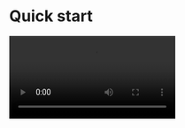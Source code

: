 # Quick start

<Video src="https://www.youtube.com/embed/uVnanx2Q2lM"/>

## Integrate the SDK

### Add ZegoUIKitPrebuiltLiveStreaming as dependencies

Run the following code in your project's root directory: 

```dart
flutter pub add zego_uikit_prebuilt_live_streaming
```


### Import the SDK

Now in your Dart code, import the Live Streaming Kit SDK.

```dart
import 'package:zego_uikit_prebuilt_live_streaming/zego_uikit_prebuilt_live_streaming.dart';
```


## Using the Live Streaming Kit


- Go to [ZEGOCLOUD Admin Console](https://console.zegocloud.com/), get the `appID` and `appSign` of your project.
- Specify the `userID` and `userName` for connecting the Live Streaming Kit service. 
- `liveID` represents the live streaming you want to start or watch (only supports single-host live streaming for now). 


<Note title="Note">

- `userID`, `userName` and `liveID` can only contain numbers, letters, and underlines (_). 
- Using the same `liveID` will enter the same live streaming.
</Note>

<Warning title="Warning">

With the same `liveID`, only one user can enter the live stream as host. Other users need to enter the live stream as the audience.
</Warning>


```dart
class LivePage extends StatelessWidget {
  final String liveID;
  final bool isHost;

  const LivePage({Key? key, required this.liveID, this.isHost = false}) : super(key: key);

  @override
  Widget build(BuildContext context) {
    return SafeArea(
      child: ZegoUIKitPrebuiltLiveStreaming(
        appID: yourAppID,// Fill in the appID that you get from ZEGOCLOUD Admin Console.
        appSign: yourAppSign,// Fill in the appSign that you get from ZEGOCLOUD Admin Console.
        userID: 'user_id',
        userName: 'user_name',
        liveID: liveID,
        config: isHost
            ? ZegoUIKitPrebuiltLiveStreamingConfig.host()
            : ZegoUIKitPrebuiltLiveStreamingConfig.audience(),
      ),
    );
  }
}
```

Then, you can start a live stream. And the audience can watch the live stream by entering the `liveID`.




## Config your project

- Android:

1. If your project is created with Flutter 2.x.x, you will need to open the `your_project/android/app/build.gradle` file, and modify the `compileSdkVersion` to **33**.


<Frame width="auto" height="auto" caption="">
  <img src="https://storage.zego.im/sdk-doc/Pics/ZegoUIKit/Flutter/compile_sdk_version.png" />
</Frame>

2. Add app permissions.
Open the file `your_project/app/src/main/AndroidManifest.xml`, and add the following:

```xml
<uses-permission android:name="android.permission.ACCESS_WIFI_STATE" />
<uses-permission android:name="android.permission.RECORD_AUDIO" />
<uses-permission android:name="android.permission.INTERNET" />
<uses-permission android:name="android.permission.ACCESS_NETWORK_STATE" />
<uses-permission android:name="android.permission.CAMERA" />
<uses-permission android:name="android.permission.BLUETOOTH" />
<uses-permission android:name="android.permission.MODIFY_AUDIO_SETTINGS" />
<uses-permission android:name="android.permission.WRITE_EXTERNAL_STORAGE" />
<uses-permission android:name="android.permission.READ_PHONE_STATE" />
<uses-permission android:name="android.permission.WAKE_LOCK" />
    ```
<Frame width="800" height="auto" caption="">
  <img src="https://storage.zego.im/sdk-doc/Pics/ZegoUIKit/Flutter/live/permission_android.png" />
</Frame>

3. Prevent code obfuscation.

To prevent obfuscation of the SDK public class names, do the following:

a. In your project's `your_project > android > app` folder, create a `proguard-rules.pro` file with the following content as shown below:

```gradle
-keep class **.zego.** { *; }
```

b. Add the following config code to the `release` part of the `your_project/android/app/build.gradle` file.


```gradle
proguardFiles getDefaultProguardFile('proguard-android.txt'), 'proguard-rules.pro'
```

<Frame width="auto" height="auto" caption="">
  <img src="https://storage.zego.im/sdk-doc/Pics/ZegoUIKit/Flutter/android_class_confusion.png" />
</Frame>



- iOS:

1. Add app permissions.

a. open the `your_project/ios/Podfile` file, and add the following to the `post_install do |installer|` part:

```plist
# Start of the permission_handler configuration
target.build_configurations.each do |config|
  config.build_settings['GCC_PREPROCESSOR_DEFINITIONS'] ||= [
    '$(inherited)',
    'PERMISSION_CAMERA=1',
    'PERMISSION_MICROPHONE=1',
  ]
end
# End of the permission_handler configuration
```

<Frame width="800" height="auto" caption="">
  <img src="https://storage.zego.im/sdk-doc/Pics/ZegoUIKit/Flutter/live/permission_podfile.png" />
</Frame>

b. open the `your_project/ios/Runner/Info.plist` file, and add the following to the `dict` part:

```plist
    <key>NSCameraUsageDescription</key>
    <string>We require camera access to connect to a live</string>
    <key>NSMicrophoneUsageDescription</key>
    <string>We require microphone access to connect to a live</string>
```

<Frame width="800" height="auto" caption="">
  <img src="https://storage.zego.im/sdk-doc/Pics/ZegoUIKit/Flutter/live/permission_ios.png" />
</Frame>



##  Run & Test

Now you can simply click the **Run** or **Debug** button to run and test your App on the device.

<Frame width="auto" height="auto" caption="">
  <img src="https://storage.zego.im/sdk-doc/Pics/ZegoUIKit/Flutter/run_flutter_project.jpg" />
</Frame>


## Resources

<CardGroup cols={2}>
  <Card title="Sample code" href="https://github.com/ZEGOCLOUD/zego_uikit_prebuilt_live_streaming_example_flutter" target="_blank">
    Click here to get the complete sample code.
  </Card>
  <Card title="API reference" href="https://pub.dev/documentation/zego_uikit_prebuilt_live_streaming/latest/zego_uikit_prebuilt_live_streaming/zego_uikit_prebuilt_live_streaming-library.html" target="_blank">
    Click here for detailed explanations of all APIs.
  </Card>
</CardGroup>
